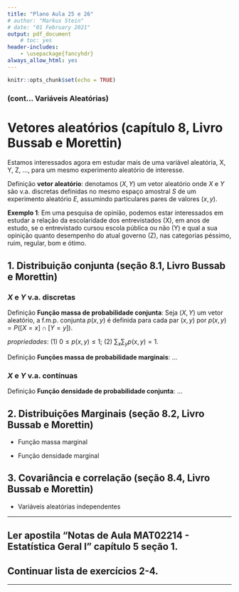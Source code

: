 ```yaml
---
title: "Plano Aula 25 e 26"
# author: "Markus Stein"
# date: "01 February 2021"
output: pdf_document
    # toc: yes
header-includes:
    - \usepackage{fancyhdr}
always_allow_html: yes
---
```

\addtolength{\headheight}{1.0cm}
\pagestyle{fancyplain} 
\lhead{\includegraphics[height=1.5cm]{logoIME.png}}
\rhead{\includegraphics[height=1.5cm]{images.jpg}}
\chead{UNIVERSIDADE FEDERAL DO RIO GRANDE DO SUL \\
INSTITUTO DE MATEMÁTICA E ESTATÍSTICA \\
DEPARTAMENTO DE ESTATÍSTICA \\
\vspace{0.3cm}
MAT02214 - Estatística Geral 1 - 2022/1
}
\renewcommand{\headrulewidth}{0pt} 

```r
knitr::opts_chunk$set(echo = TRUE)
```

### (cont... Variáveis Aleatórias)

# Vetores aleatórios (capítulo 8, Livro Bussab e Morettin)
Estamos interessados agora em estudar mais de uma variável aleatória, X, Y, Z, ..., para um mesmo experimento aleatório de interesse.

Definição **vetor aleatório**: denotamos $(X, Y)$ um vetor aleatório onde $X$ e $Y$ são v.a. discretas definidas no mesmo espaço amostral $S$ de um experimento aleatório $E$, assumindo particulares pares de valores $(x,y)$.

<!-- quando o espaço amostral associado a uma $v.a.$ puder assumir valores reais, $\Omega_X \subseteq \mathbb{R}$, ou infinito, denominamos v.a. contínua. -->

**Exemplo 1**: Em uma pesquisa de opinião, podemos estar interessados em estudar a relação da escolaridade dos entrevistados (X), em anos de estudo, se o entrevistado cursou escola pública ou não (Y) e qual a sua opinição quanto desempenho do atual governo (Z), nas categorias péssimo, ruim, regular, bom e ótimo.

<!-- $X$: duração de vida de um tipo de lâmpada, $X \in (0, \infty)$. -->
<!-- , $X \sim Normal(\mu, \sigma^2)$. $E(X) = \mu$.   -->

## 1. Distribuição conjunta (seção 8.1, Livro Bussab e Morettin)

### **$X$ e $Y$ v.a. discretas**

Definição **Função massa de probabilidade conjunta**: Seja $(X, Y)$ um vetor aleatório, a f.m.p. conjunta $p(x, y)$ é definida para cada par $(x, y)$ por $p(x, y) = P([X=x] \cap [Y=y])$.   

*propriedades*: (1) $0 \leq p(x,y) \leq 1$; (2) $\sum_x \sum_y p(x,y) = 1$.  

Definição **Funções massa de probabilidade marginais**: ...
<!-- Seja $(X, Y)$ um vetor aleatório, a f.m.p. conjunta $p(x, y)$ é definida para cada par $(x, y)$ por $p(x, y) = P([X=x] \cap [Y=y])$.   -->


### **$X$ e $Y$ v.a. contínuas**

Definição **Função densidade de probabilidade conjunta**: ...

<!-- * Geralmente os espaços amostrais, $\Omega$, de experimentos envolvendo observação de v.a. contínuas coincidem com o espaço da própria v.a., $\Omega_X$. -->
<!--     + No **exemplo 1**: $\Omega = \Omega_X = (0, \infty)$ -->
<!--     + No **exemplo 2**: $\Omega = \Omega_X = \mathbb{R}$ -->

<!-- * Como representar a distribuição de probabilidade de uma v.a. contínua? -->

## 2. Distribuições Marginais (seção 8.2, Livro Bussab e Morettin)

* Função massa marginal 

* Função densidade marginal

<!-- Definição **função densidade de probabilidade**: a função $f: \Omega_X \rightarrow  [0,1]$ não negativa, $f(x) \geq 0$  para todo $x \in (- \infty, \infty)$, e $\int_{- \infty}^{ \infty} f(x) \: dx = 1$, é denominada função densidade de probabilidade. -->

<!-- * Probabilidades estão associadas a áreas para v.a. contínuas. -->
<!--     + A probabilidade de uma v.a. contínua $X$ assumir um particular valor é igual a zero, $P(X=x) = 0$ para todos $X \in \Omega_X$. -->

<!-- e Variância (seção 7.2, Livro Bussab e Morettin) -->
<!-- * Valor esperado, ou média - $E(X) = \int_{- \infty}^{ \infty} x \: f(x) \: dx$; -->
<!-- * Variância - $V(X) =  E \left\{ \left[ x - E(X) \right]^2 \right\} = E(X^2) - \left[ E(X) \right]^2 = \int_{- \infty}^{ \infty} \left[ x - E(X) \right]^2 \: f(x) \: dx$; -->
<!-- * Proprieadades: ... . -->

## 3. Covariância e correlação (seção 8.4, Livro Bussab e Morettin)

<!-- Definição **função de distribuição**: a função $F: \Omega_X \rightarrow  [0,1]$ tal que $F(x) = P(X \leq  x) = \int_{- \infty}^{x} f(y) \: dy$ é denominada funçao de distribuição (acumulada). -->

<!-- * Propriedades: $lim_{x \rightarrow \infty} F(x) = 1$ e $lim_{x \rightarrow - \infty} F(x) = 0$; -->
<!--     + $P(a \leq X \leq b) = F(b) - F(a)$; -->
<!--     + $F(x)$ existe para todos os números reais, diferente da f.d.p.. -->

* Variáveis aleatórias independentes

\vspace{0.5cm}

***
<!-- ## Ler slides e ver vídeos da semana 14. -->
## Ler apostila "Notas de Aula MAT02214 - Estatística Geral I" capítulo 5 seção 1.
## Continuar lista de exercícios 2-4.
***  
